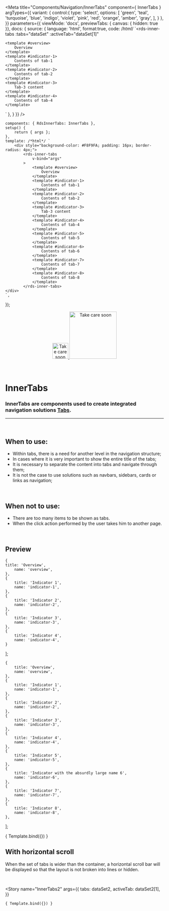 
<Meta
	title="Components/Navigation/InnerTabs"
	component={ InnerTabs }
	argTypes={{
		variant: {
			control:{
				type: 'select',
				options: [
					'green',
					'teal',
					'turquoise',
					'blue',
					'indigo',
					'violet',
					'pink',
					'red',
					'orange',
					'amber',
					'gray',
				],
			}
		},
	}}
	parameters={{
		viewMode: 'docs',
		previewTabs: { canvas: { hidden: true }},
		docs: {
			source: {
				language: 'html',
				format:true,
				code: /*html*/ 
`<rds-inner-tabs
	:tabs="dataSet"
	:activeTab="dataSet[1]"
>
	<template #overview>
		Overview
	</template>
	<template #indicator-1>
		Contents of tab-1
	</template>
	<template #indicator-2>
		Contents of tab-2
	</template>
	<template #indicator-3>
		Tab-3 content
	</template>
	<template #indicator-4>
		Contents of tab-4
	</template>
</rds-inner-tabs>`
			},
		}
	}}
/>

	components: { RdsInnerTabs: InnerTabs },
	setup() {
		return { args };
	},
	template: /*html*/ `
		<div style="background-color: #F8F9FA; padding: 16px; border-radius: 4px;">
			<rds-inner-tabs
				v-bind="args"
			>
				<template #overview>
					Overview
				</template>
				<template #indicator-1>
					Contents of tab-1
				</template>
				<template #indicator-2>
					Contents of tab-2
				</template>
				<template #indicator-3>
					Tab-3 content
				</template>
				<template #indicator-4>
					Contents of tab-4
				</template>
				<template #indicator-5>
					Contents of tab-5
				</template>
				<template #indicator-6>
					Contents of tab-6
				</template>
				<template #indicator-7>
					Contents of tab-7
				</template>
				<template #indicator-8>
					Contents of tab-8
				</template>
			</rds-inner-tabs>
	</div>
	`,
});

<div align="center" style={{display: 'flex'}}>
    <a href="https://rahulaher.netlify.app">
        <img src="https://rahulaher.netlify.app/img/logo/glyph-black-colored.svg" alt="Take care soon" width="50" />
        <img src="https://rahulaher.netlify.app/img/logo/word-black-colored.svg" alt="Take care soon" width="150" />
    </a>
</div>

<br />
<br />

# InnerTabs

### InnerTabs are components used to create integrated navigation solutions <a href="https://rds-design-system.netlify.app/?path=/docs/componentes-navega%C3%A7%C3%A3o-tabs--tabs ">Tabs</a>.
---
<br />

## When to use:
- Within tabs, there is a need for another level in the navigation structure;
- In cases where it is very important to show the entire title of the tabs;
- It is necessary to separate the content into tabs and navigate through them;
- It is not the case to use solutions such as navbars, sidebars, cards or links as navigation;

<br />

## When not to use:
- There are too many items to be shown as tabs.
- When the click action performed by the user takes him to another page.

<br />

## Preview

	{
	title: 'Overview',
		name: 'overview',
	},
	{
		title: 'Indicator 1',
		name: 'indicator-1',
	},
	{
		title: 'Indicator 2',
		name: 'indicator-2',
	},
	{
		title: 'Indicator 3',
		name: 'indicator-3',
	},
	{
		title: 'Indicator 4',
		name: 'indicator-4',
	}
];

	{
		title: 'Overview',
		name: 'overview',
	},
	{
		title: 'Indicator 1',
		name: 'indicator-1',
	},
	{
		title: 'Indicator 2',
		name: 'indicator-2',
	},
	{
		title: 'Indicator 3',
		name: 'indicator-3',
	},
	{
		title: 'Indicator 4',
		name: 'indicator-4',
	},
	{
		title: 'Indicator 5',
		name: 'indicator-5',
	},
	{
		title: 'Indicator with the absurdly large name 6',
		name: 'indicator-6',
	},
	{
		title: 'Indicator 7',
		name: 'indicator-7',
	},
	{
		title: 'Indicator 8',
		name: 'indicator-8',
	},
];

<Canvas>
	<Story
		name="InnerTabs"
		args={{
			tabs: dataSet,
			activeTab: dataSet[1],
		}}
	>
		{ Template.bind({}) }
	</Story>
</Canvas>

<ArgsTable story="InnerTabs" />

## __With horizontal scroll__

When the set of tabs is wider than the container, a horizontal scroll bar will be displayed so that the layout is not broken into lines or hidden.

<br />

<Story
	name="InnerTabs2"
	args={{
		tabs: dataSet2,
		activeTab: dataSet2[1],
	}}
>
	{ Template.bind({}) }
</Story>
